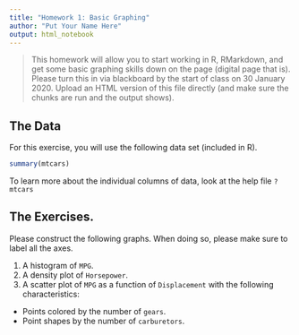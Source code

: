```yaml
---
title: "Homework 1: Basic Graphing"
author: "Put Your Name Here"
output: html_notebook
---
```


> This homework will allow you to start working in R, RMarkdown, and get some basic graphing skills down on the page (digital page that is).  Please turn this in via blackboard by the start of class on 30 January 2020.  Upload an HTML version of this file directly (and make sure the chunks are run and the output shows).

## The Data

For this exercise, you will use the following data set (included in R).  

```r
summary(mtcars)
```

To learn more about the individual columns of data, look at the help file `?mtcars`


## The Exercises.

Please construct the following graphs.  When doing so, please make sure to label all the axes.

1. A histogram of `MPG`.
2. A density plot of `Horsepower`.
3. A scatter plot of `MPG` as a function of `Displacement` with the following characteristics:
  - Points colored by the number of `gears`.
  - Point shapes by the number of `carburetors`.